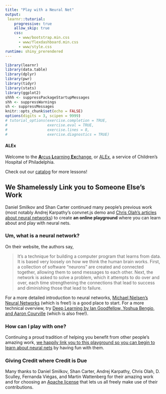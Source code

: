 ```yaml
---
title: "Play with a Neural Net"
output: 
 learnr::tutorial:
    progressive: true
    allow_skip: true
    css:
      - www/bootstrap.min.css
      - www/flexdashboard.min.css
      - www/style.css
runtime: shiny_prerendered
---
```


```r
library(learnr)
library(data.table)
library(dplyr)
library(pwr)
library(tidyr)
library(stats)
library(ggplot2)
shhh <- suppressPackageStartupMessages
shh <- suppressWarnings
sh <- suppressMessages
knitr::opts_chunk$set(echo = FALSE)
options(digits = 3, scipen = 9999)
# tutorial_options(exercise.completion = TRUE,
#                  exercise.eval = TRUE,
#                  exercise.lines = 8,
#                  exercise.diagnostics = TRUE)
```

#### ALEx

Welcome to the <a href="../../index" target="_blank">**A**rcus **L**earning **Ex**change</a>, or <a href="../../index" target="_blank">ALEx</a>, a service of Children's Hospital of Philadelphia. 

Check out our <a href="../../catalog" target="_blank">catalog</a> for more lessons! 

## We Shamelessly Link you to Someone Else's Work

Daniel Smilkov and Shan Carter continued many people’s previous work (most notably Andrej Karpathy’s convnet.js demo and [Chris Olah’s articles about neural networks](http://colah.github.io)) to create **an online playground** where you can learn about and play with neural nets. 

### Um, what is a neural network? 

On their website, the authors say,

>It’s a technique for building a computer program that learns from data. It is based very loosely on how we think the human brain works. First, a collection of software “neurons” are created and connected together, allowing them to send messages to each other. Next, the network is asked to solve a problem, which it attempts to do over and over, each time strengthening the connections that lead to success and diminishing those that lead to failure. 

For a more detailed introduction to neural networks, [Michael Nielsen’s Neural Networks](Michael Nielsen’s Neural Networks and Deep Learning) (which is free!) is a good place to start. For a more technical overview, try [Deep Learning by Ian Goodfellow, Yoshua Bengio, and Aaron Courville](https://www.deeplearningbook.org) (which is also free!).


### How can I play with one?

Continuing a proud tradition of helping you benefit from other people's amazing work, [we happily link you to this playground so you can begin to learn about neural nets](http://playground.tensorflow.org/#activation=tanh&batchSize=10&dataset=circle&regDataset=reg-plane&learningRate=0.03&regularizationRate=0&noise=0&networkShape=4,2&seed=0.08968&showTestData=false&discretize=false&percTrainData=50&x=true&y=true&xTimesY=false&xSquared=false&ySquared=false&cosX=false&sinX=false&cosY=false&sinY=false&collectStats=false&problem=classification&initZero=false&hideText=false) by having fun with them. 

### Giving Credit where Credit is Due

Many thanks to Daniel Smilkov, Shan Carter, Andrej Karpathy, Chris Olah, D. Sculley, Fernanda Viégas, and Martin Wattenberg for their amazing work and for choosing an [Apache license](https://github.com/tensorflow/playground/blob/master/LICENSE) that lets us all freely make use of their contributions.